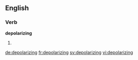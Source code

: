
==English==

===Verb===
'''depolarizing'''

# {{present participle of|depolarize}}

[[de:depolarizing]]
[[fr:depolarizing]]
[[sv:depolarizing]]
[[vi:depolarizing]]